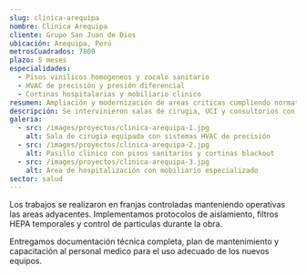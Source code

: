 ```yaml
---
slug: clinica-arequipa
nombre: Clinica Arequipa
cliente: Grupo San Juan de Dios
ubicación: Arequipa, Perú
metrosCuadrados: 7800
plazo: 5 meses
especialidades:
  - Pisos vinilicos homogeneos y zocalo sanitario
  - HVAC de precisión y presión diferencial
  - Cortinas hospitalarias y mobiliario clinico
resumen: Ampliación y modernización de areas criticas cumpliendo normativas sanitarias y de bioseguridad.
descripción: Se intervinieron salas de cirugia, UCI y consultorios con acabados sanitarios, climatización controlada y mobiliario especializado.
galeria:
  - src: /images/proyectos/clinica-arequipa-1.jpg
    alt: Sala de cirugia equipada con sistemas HVAC de precisión
  - src: /images/proyectos/clinica-arequipa-2.jpg
    alt: Pasillo clinico con pisos sanitarios y cortinas blackout
  - src: /images/proyectos/clinica-arequipa-3.jpg
    alt: Area de hospitalización con mobiliario especializado
sector: salud
---
```


Los trabajos se realizaron en franjas controladas manteniendo operativas las areas adyacentes. Implementamos protocolos de aislamiento, filtros HEPA temporales y control de particulas durante la obra.

Entregamos documentación técnica completa, plan de mantenimiento y capacitación al personal medico para el uso adecuado de los nuevos equipos.
